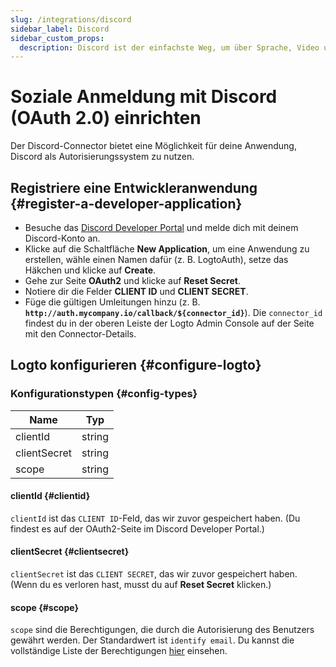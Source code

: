 ```yaml
---
slug: /integrations/discord
sidebar_label: Discord
sidebar_custom_props:
  description: Discord ist der einfachste Weg, um über Sprache, Video und Text zu kommunizieren.
---
```



# Soziale Anmeldung mit Discord (OAuth 2.0) einrichten

Der Discord-Connector bietet eine Möglichkeit für deine Anwendung, Discord als Autorisierungssystem zu nutzen.

<GuideTip />

## Registriere eine Entwickleranwendung \{#register-a-developer-application}

- Besuche das [Discord Developer Portal](https://discord.com/developers/applications) und melde dich mit deinem Discord-Konto an.
- Klicke auf die Schaltfläche **New Application**, um eine Anwendung zu erstellen, wähle einen Namen dafür (z. B. LogtoAuth), setze das Häkchen und klicke auf **Create**.
- Gehe zur Seite **OAuth2** und klicke auf **Reset Secret**.
- Notiere dir die Felder **CLIENT ID** und **CLIENT SECRET**.
- Füge die gültigen Umleitungen hinzu (z. B. **`http://auth.mycompany.io/callback/${connector_id}`**). Die `connector_id` findest du in der oberen Leiste der Logto Admin Console auf der Seite mit den Connector-Details.

## Logto konfigurieren \{#configure-logto}

### Konfigurationstypen \{#config-types}

| Name         | Typ    |
| ------------ | ------ |
| clientId     | string |
| clientSecret | string |
| scope        | string |

#### clientId \{#clientid}

`clientId` ist das `CLIENT ID`-Feld, das wir zuvor gespeichert haben.
(Du findest es auf der OAuth2-Seite im Discord Developer Portal.)

#### clientSecret \{#clientsecret}

`clientSecret` ist das `CLIENT SECRET`, das wir zuvor gespeichert haben.
(Wenn du es verloren hast, musst du auf **Reset Secret** klicken.)

#### scope \{#scope}

`scope` sind die Berechtigungen, die durch die Autorisierung des Benutzers gewährt werden. Der Standardwert ist `identify email`.
Du kannst die vollständige Liste der Berechtigungen [hier](https://discord.com/developers/docs/topics/oauth2#shared-resources-oauth2-scopes) einsehen.
